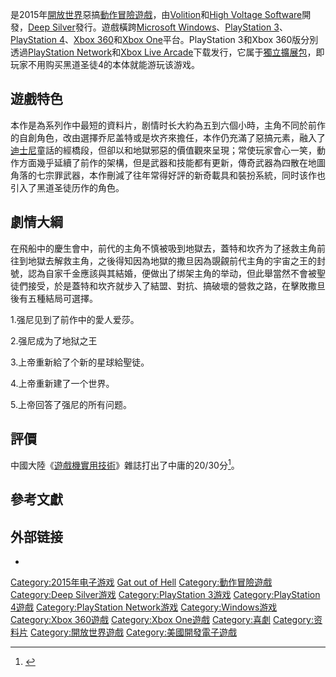 {{NoteTA
| G1=Games
| 1=zh:杀出地狱; zh-tw:逃出地獄;
}}

{{Infobox VG
| title = 黑道圣徒：杀出地狱
| english = Saints Row: Gat out of Hell
| image = Saints Row Gat Out of Hell.jpg
| developer = [[Volition_(公司)|Volition]]<br>[[High_Voltage_Software|High Voltage Software]]
| publisher = [[Deep_Silver|Deep Silver]]
| producer = 吉姆·布恩
| designer = 斯科特·菲利普斯
| programmer =
| artist =
| writer = 史蒂夫·加洛斯
| composer = 小马尔科姆·柯比
| series = [[黑道圣徒系列|黑道圣徒系列]]
| platforms = [[Microsoft_Windows|Microsoft Windows]]<br />[[PlayStation_3|PlayStation 3]]<br />[[PlayStation_4|PlayStation 4]]<br />[[Xbox_360|Xbox 360]]<br />[[Xbox_One|Xbox One]]
| released = {{vgr|NA|2015年1月20日|EU|2015年1月23日<ref>{{cite web|url=http://www.ign.com/articles/2014/10/15/saints-row-4-gat-out-of-hell-and-re-elected-get-new-release-dates-and-trailer|title=Saints Row: Gat Out of Hell and Re-Elected get new release dates and trailer|work=[[IGN|IGN]]|author=David Witmar|date=October 15, 2014|accessdate=October 15, 2014|archive-date=2014-10-16|archive-url=https://web.archive.org/web/20141016162527/http://www.ign.com/articles/2014/10/15/saints-row-4-gat-out-of-hell-and-re-elected-get-new-release-dates-and-trailer|dead-url=no}}</ref>}}
| genre = [[动作冒险游戏|动作冒险]]
| modes = [[单人电子游戏|单人]]
}}

{{vgname|黑道圣徒：杀出地狱|en=Saints Row: Gat out of Hell|cn=黑道圣徒：杀出地狱|tw=黑街聖徒：逃出地獄}}是2015年[[開放世界|開放世界]]惡搞[[動作冒險遊戲|動作冒險遊戲]]，由[[Volition_(公司)|Volition]]和[[High_Voltage_Software|High Voltage Software]]開發，[[Deep_Silver|Deep Silver]]發行。遊戲橫跨[[Microsoft_Windows|Microsoft Windows]]、[[PlayStation_3|PlayStation 3]]、[[PlayStation_4|PlayStation 4]]、[[Xbox_360|Xbox 360]]和[[Xbox_One|Xbox One]]平台。PlayStation 3和Xbox 360版分別透過[[PlayStation_Network|PlayStation Network]]和[[Xbox_Live_Arcade|Xbox Live Arcade]]下载发行，它属于[[獨立擴展包|獨立擴展包]]，即玩家不用购买黑道圣徒4的本体就能游玩该游戏。

== 遊戲特色 ==
本作是為系列作中最短的資料片，剧情时长大約為五到六個小時，主角不同於前作的自創角色，改由選擇乔尼盖特或是坎齐來擔任，本作仍充滿了惡搞元素，融入了[[迪士尼|迪士尼]]童話的經橋段，但卻以和地獄邪惡的價值觀來呈現；常使玩家會心一笑，動作方面幾乎延續了前作的架構，但是武器和技能都有更新，傳奇武器為四散在地圖角落的七宗罪武器，本作刪減了往年常得好評的新奇載具和裝扮系統，同时该作也引入了黑道圣徒历作的角色。

== 劇情大綱 ==

在飛船中的慶生會中，前代的主角不慎被吸到地獄去，蓋特和坎齐为了拯救主角前往到地獄去解救主角，之後得知因為地獄的撒旦因為覬覦前代主角的宇宙之王的封號，認為自家千金應該與其結婚，便做出了绑架主角的举动，但此舉當然不會被聖徒們接受，於是蓋特和坎齐就步入了結盟、對抗、搞破壞的營救之路，在擊敗撒旦後有五種結局可選擇。

1.强尼见到了前作中的愛人爱莎。

2.强尼成为了地狱之王

3.上帝重新給了个新的星球給聖徒。

4.上帝重新建了一个世界。

5.上帝回答了强尼的所有问题。

== 評價 ==
中國大陸《[[遊戲機實用技術|遊戲機實用技術]]》雜誌打出了中庸的20/30分<ref>{{cite journal|journal=[[游戏机实用技术|游戏机实用技术]]|title=黄金眼|issue=364-365|year=2015|page=75|ISSN=1008-0600}}</ref>。

== 參考文獻 ==
{{reflist}}

== 外部链接 ==
* {{Official|http://www.saintsrow.com/favicon.ico}}{{en}}

{{黑道圣徒系列}}

{{DEFAULTSORT:Saints Row, Gat out of Hell}}
[[Category:2015年电子游戏|Category:2015年电子游戏]]
[[Category:黑道圣徒系列|Gat out of Hell]]
[[Category:動作冒險遊戲|Category:動作冒險遊戲]]
[[Category:Deep_Silver游戏|Category:Deep Silver游戏]]
[[Category:PlayStation_3游戏|Category:PlayStation 3游戏]]
[[Category:PlayStation_4遊戲|Category:PlayStation 4遊戲]]
[[Category:PlayStation_Network游戏|Category:PlayStation Network游戏]]
[[Category:Windows游戏|Category:Windows游戏]]
[[Category:Xbox_360遊戲|Category:Xbox 360遊戲]]
[[Category:Xbox_One遊戲|Category:Xbox One遊戲]]
[[Category:喜劇|Category:喜劇]]
[[Category:资料片|Category:资料片]]
[[Category:開放世界遊戲|Category:開放世界遊戲]]
[[Category:美國開發電子遊戲|Category:美國開發電子遊戲]]